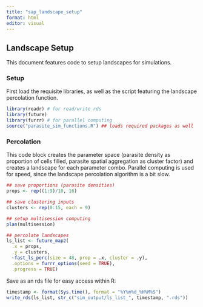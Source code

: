 ```yaml
---
title: "sap_landscape_setup"
format: html
editor: visual
---
```


## Landscape Setup

This document features code to setup landscapes for simulations.

### Setup

First load the requisite libraries, as well as the script featuring the landscape percolation function.

```r
library(readr) # for read/write rds
library(future)
library(furrr) # for parallel computing
source("parasite_sim_functions.R") ## loads required packages as well
```

### Percolation

This code block creates the parameter space (parasite density as proportion of cells filled, parasite spatial aggregation as cluster factor) and creates a landscape for each parameter combo. Parallel computing is used for speed, since the landscape percolation algorithm is a bit slow.

```r
## save proportions (parasite densities)
props <- rep((1:9)/10, 16)

## save clustering inputs
clusters <- rep(0:15, each = 9)

## setup multisession computing
plan(multisession)

## percolate landscapes
ls_list <- future_map2(
  .x = props,
  .y = clusters,
  ~fast_ls_perc(size = 48, prop = .x, cluster = .y),
  .options = furrr_options(seed = TRUE),
  .progress = TRUE)
```

Save as an rds file for easy access within R:

```r
timestamp <- format(Sys.time(), format = "%Y%m%d_%H%M%S")
write_rds(ls_list, str_c("sim_output/ls_list_", timestamp, ".rds"))
```
